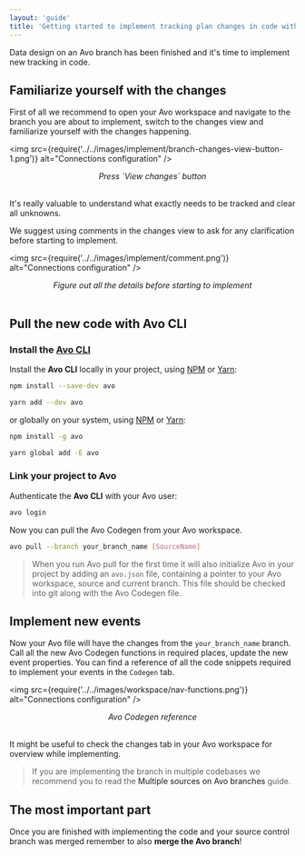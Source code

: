 ```yaml
---
layout: 'guide'
title: 'Getting started to implement tracking plan changes in code with Avo'
---
```



Data design on an Avo branch has been finished and it's time to implement new tracking in code.

## Familiarize yourself with the changes

First of all we recommend to open your Avo workspace and navigate to the branch you are about to implement, switch to the changes view and familiarize yourself with the changes happening.

<img
  src={require('../../images/implement/branch-changes-view-button-1.png')}
  alt="Connections configuration"
/>
<center>
  <i>Press `View changes` button</i>
</center>
<br />

It's really valuable to understand what exactly needs to be tracked and clear all
unknowns.

We suggest using comments in the changes view to ask for any clarification before starting to implement.

<img
  src={require('../../images/implement/comment.png')}
  alt="Connections configuration"
/>
<center>
  <i>Figure out all the details before starting to implement</i>
</center>
<br />

## Pull the new code with Avo CLI

### Install the [Avo CLI](https://www.npmjs.com/package/avo)

Install the **Avo CLI** locally in your project, using [NPM](https://www.npmjs.com/get-npm) or [Yarn](https://classic.yarnpkg.com/en/docs/install):

```bash
npm install --save-dev avo
```

```bash
yarn add --dev avo
```

or globally on your system, using [NPM](https://www.npmjs.com/get-npm) or [Yarn](https://classic.yarnpkg.com/en/docs/install):

```bash
npm install -g avo
```

```bash
yarn global add -E avo
```

### Link your project to Avo

Authenticate the **Avo CLI** with your Avo user:

```bash
avo login
```

Now you can pull the Avo Codegen from your Avo workspace.

```bash
avo pull --branch your_branch_name [SourceName]
```

> When you run Avo pull for the first time it will also initialize Avo in your project by adding an `avo.json` file, containing a pointer to your Avo workspace, source and current branch. This file should be checked into git along with the Avo Codegen file.

## Implement new events

Now your Avo file will have the changes from the `your_branch_name` branch. Call all the new Avo Codegen functions in required places, update the new event properties. You can find a reference of all the code snippets required to implement your events in the `Codegen` tab.

<img
  src={require('../../images/workspace/nav-functions.png')}
  alt="Connections configuration"
/>
<center>
  <i>Avo Codegen reference</i>
</center>
<br />

It might be useful to check the changes tab in your Avo workspace for overview while implementing.

> If you are implementing the branch in multiple codebases we recommend you to read the <Link passHref href="/data-design/multiple-sources-on-avo-branches"><a>Multiple sources on Avo branches</a></Link> guide.

## The most important part

Once you are finished with implementing the code and your source control branch was merged remember to also **merge the Avo branch**!
